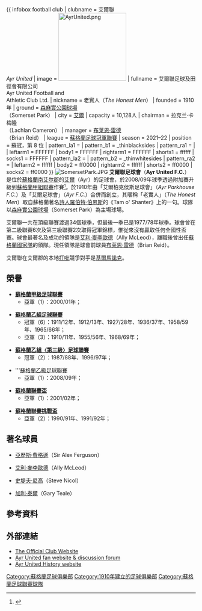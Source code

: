{{noteTA
|G1==Football
|T=zh-hans:艾尔联足球俱乐部;zh-hk:艾爾聯足球會;zh-tw:艾爾聯足球俱樂部;
|1=zh-hans:艾尔联足球俱乐部;zh-hk:艾爾聯足球會;zh-tw:艾爾聯足球俱樂部;
|2=zh-hans:艾尔联;zh-hk:艾爾聯;zh-tw:艾爾聯;
}}
{{ infobox football club
| clubname    = 艾爾聯<br />''Ayr United''
| image       = [[File:AyrUnited.png|180px]]
| fullname    = 艾爾聯足球及田徑會有限公司<br />Ayr United Football and<br> Athletic Club Ltd.
| nickname    = 老實人（''The Honest Men''）
| founded     = 1910年
| ground      = [[森麻實公園球場|森麻實公園球場]]<br>（Somerset Park）
| city        = [[艾爾|艾爾]]
| capacity    = 10,128人
| chairman    = 拉克兰·卡梅隆<br />（Lachlan Cameron）
| manager     = [[Brian_Reid_(footballer)|布莱恩·雷德]]<br />（Brian Reid）
| league      = [[蘇格蘭足球冠軍聯賽|蘇格蘭足球冠軍聯賽]]
| season      = 2021–22
| position    = 蘇冠，第 8 位
| pattern_la1   = 
| pattern_b1    = _thinblacksides
| pattern_ra1   = |
| leftarm1      = FFFFFF
| body1         = FFFFFF
| rightarm1     = FFFFFF
| shorts1       = ffffff
| socks1        = FFFFFF
| pattern_la2   =
| pattern_b2    = _thinwhitesides
| pattern_ra2   =
| leftarm2      = ffffff
| body2         = ff0000
| rightarm2     = ffffff
| shorts2       = ff0000
| socks2        = ff0000
}}
[[File:SomersetPark.JPG|thumb]]
'''艾爾聯足球會'''（'''Ayr United F.C.'''） 是位於[[蘇格蘭|蘇格蘭]][[南艾尔郡|南艾尔郡]]的[[艾爾|艾爾]]（Ayr）的足球會，於2008/09年球季透過附加賽升級到[[蘇格蘭足球甲組聯賽|蘇格蘭甲組聯賽]]作賽<small><ref>{{cite news |language=en |url=http://news.bbc.co.uk/sport2/hi/football/scot_div_1/8062749.stm |title=Airdrie Utd 0-1 Ayr Utd (2-3) |publisher=[[BBC|BBC]] Sport |date=2009-05-24 |accessdate=2009-05-25 |archive-date=2020-11-21 |archive-url=https://web.archive.org/web/20201121163328/http://news.bbc.co.uk/sport2/hi/football/scot_div_1/8062749.stm |dead-url=no }}</ref></small>。於1910年由「艾爾柏克侯斯足球會」（''Ayr Parkhouse F.C.''）及「艾爾足球會」（''Ayr F.C.''）合併而創立，其暱稱「老實人」（''The Honest Men''）取自蘇格蘭著名[[詩人|詩人]][[羅伯特·伯恩斯|羅伯特·伯恩斯]]的《Tam o' Shanter》上的一句。球隊以[[森麻實公園球場|森麻實公園球場]]（Somerset Park）為主場球場。

艾爾聯一共在頂級聯賽渡過34個球季，但最後一季已是1977/78年球季。球會曾在第二級聯賽6次及第三級聯賽2次取得冠軍錦標，惟從來沒有贏取任何全國性盃賽。球會最著名及成功的領隊是[[Ally_McLeod|艾利·麥李歐德]]（Ally McLeod），離職後曾出任[[蘇格蘭足球代表隊|蘇格蘭國家隊]]的領隊。現任領隊是球會前球員[[Brian_Reid_(footballer)|布莱恩·雷德]]（Brian Reid）。

艾爾聯在艾爾郡的本地[[同城德比|打吡]]競爭對手是[[基马诺克足球俱乐部|基爾馬諾克]]。

==榮譽==
* '''[[蘇格蘭足球甲級聯賽|蘇格蘭甲級足球聯賽]]'''
**亞軍（1）：2000/01年；

* '''[[蘇格蘭足球聯賽|蘇格蘭乙組足球聯賽]]'''
**冠軍（6）：1911/12年、1912/13年、1927/28年、1936/37年、1958/59年、1965/66年；
**亞軍（3）：1910/11年、1955/56年、1968/69年；  

* '''[[蘇格蘭足球聯賽|蘇格蘭乙組〈第三級〉足球聯賽]]'''
**冠軍（2）：1987/88年、1996/97年；

* '''[[蘇格蘭乙級足球聯賽|蘇格蘭乙級足球聯賽]]
**亞軍（1）：2008/09年；   

* '''[[蘇格蘭聯賽盃|蘇格蘭聯賽盃]]'''
**亞軍（1）：2001/02年；

* '''[[蘇格蘭聯賽挑戰盃|蘇格蘭聯賽挑戰盃]]''' 
**亞軍（2）：1990/91年、1991/92年；

==著名球員==
*{{flagicon|Scotland}} [[亚历克斯·弗格森|亞歷斯·費格遜]]（Sir Alex Ferguson）
*{{flagicon|Scotland}} [[Ally_McLeod|艾利·麥李歐德]]（Ally McLeod）
*{{flagicon|Scotland}} [[Steve_Nicol|史堤夫·尼高]]（Steve Nicol）
*{{flagicon|Scotland}} [[Gary_Teale|加利·泰爾]]（Gary Teale）

==參考資料==
{{reflist}}

==外部連結==
* [http://www.ayrunitedfc.co.uk/ The Official Club Website] {{Wayback|url=http://www.ayrunitedfc.co.uk/ |date=20010404083442 }}
* [https://web.archive.org/web/20110224143355/http://honestpage.co.uk/ Ayr United fan website & discussion forum]
* [https://web.archive.org/web/20080509060144/http://www.ayr-united.co.uk/ Ayr United History website]

{{DEFAULTSORT:Ayr United F.C.}}

[[Category:蘇格蘭足球俱樂部|Category:蘇格蘭足球俱樂部]]
[[Category:1910年建立的足球俱樂部|Category:1910年建立的足球俱樂部]]
[[Category:蘇格蘭足球聯賽球隊|Category:蘇格蘭足球聯賽球隊]]